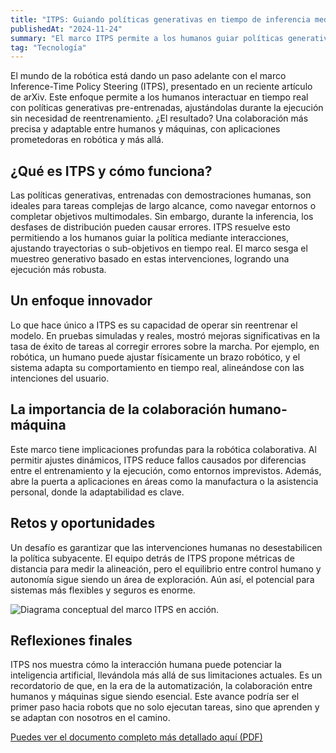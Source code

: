 ```yaml
---
title: "ITPS: Guiando políticas generativas en tiempo de inferencia mediante interacción humana"
publishedAt: "2024-11-24"
summary: "El marco ITPS permite a los humanos guiar políticas generativas en tiempo real, mejorando la precisión en robótica y colaboración humano-máquina."
tag: "Tecnología"
---
```


El mundo de la robótica está dando un paso adelante con el marco Inference-Time Policy Steering (ITPS), presentado en un reciente artículo de arXiv. Este enfoque permite a los humanos interactuar en tiempo real con políticas generativas pre-entrenadas, ajustándolas durante la ejecución sin necesidad de reentrenamiento. ¿El resultado? Una colaboración más precisa y adaptable entre humanos y máquinas, con aplicaciones prometedoras en robótica y más allá.

## ¿Qué es ITPS y cómo funciona?

Las políticas generativas, entrenadas con demostraciones humanas, son ideales para tareas complejas de largo alcance, como navegar entornos o completar objetivos multimodales. Sin embargo, durante la inferencia, los desfases de distribución pueden causar errores. ITPS resuelve esto permitiendo a los humanos guiar la política mediante interacciones, ajustando trayectorias o sub-objetivos en tiempo real. El marco sesga el muestreo generativo basado en estas intervenciones, logrando una ejecución más robusta.

## Un enfoque innovador

Lo que hace único a ITPS es su capacidad de operar sin reentrenar el modelo. En pruebas simuladas y reales, mostró mejoras significativas en la tasa de éxito de tareas al corregir errores sobre la marcha. Por ejemplo, en robótica, un humano puede ajustar físicamente un brazo robótico, y el sistema adapta su comportamiento en tiempo real, alineándose con las intenciones del usuario.

## La importancia de la colaboración humano-máquina

Este marco tiene implicaciones profundas para la robótica colaborativa. Al permitir ajustes dinámicos, ITPS reduce fallos causados por diferencias entre el entrenamiento y la ejecución, como entornos imprevistos. Además, abre la puerta a aplicaciones en áreas como la manufactura o la asistencia personal, donde la adaptabilidad es clave.

## Retos y oportunidades

Un desafío es garantizar que las intervenciones humanas no desestabilicen la política subyacente. El equipo detrás de ITPS propone métricas de distancia para medir la alineación, pero el equilibrio entre control humano y autonomía sigue siendo un área de exploración. Aún así, el potencial para sistemas más flexibles y seguros es enorme.

![Diagrama conceptual del marco ITPS en acción.](/images/projects/project-01/art-1.jpg)

## Reflexiones finales

ITPS nos muestra cómo la interacción humana puede potenciar la inteligencia artificial, llevándola más allá de sus limitaciones actuales. Es un recordatorio de que, en la era de la automatización, la colaboración entre humanos y máquinas sigue siendo esencial. Este avance podría ser el primer paso hacia robots que no solo ejecutan tareas, 
sino que aprenden y se adaptan con nosotros en el camino.

<a href="https://arxiv.org/pdf/2411.16627" target="_blank" rel="noopener noreferrer">
  Puedes ver el documento completo más detallado aquí (PDF)
</a>
 